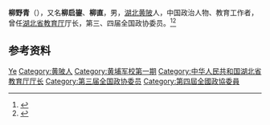 '''柳野青'''（{{bd|1902年||1988年|}}），又名'''柳启鋆'''、'''柳直'''，男，[[湖北|湖北]][[黄陂区|黄陂]]人，中国政治人物、教育工作者，曾任[[湖北省教育厅|湖北省教育厅]]厅长，第三、四届全国政协委员。<ref>{{Cite book|title=历届全国政协委员人名辞典|author=|publisher=中国国际广播出版社|year=1996|isbn=9787507813746|location=北京|pages=286}}</ref><ref>{{Cite book|title=中华人民共和国职官志|author=何虎生, 李耀东, 向常福主编|publisher=中国社会出版社|year=2003|isbn=9787800883934|location=北京|pages=}}</ref>

== 参考资料 ==
{{reflist}}

{{中华人民共和国官员小作品}}

{{Authority control}}
{{DEFAULTSORT:Liu柳}}
[[Category:柳姓|Ye]]
[[Category:黄陂人|Category:黄陂人]]
[[Category:黄埔军校第一期|Category:黄埔军校第一期]]
[[Category:中华人民共和国湖北省教育厅厅长|Category:中华人民共和国湖北省教育厅厅长]]
[[Category:第三届全国政协委员|Category:第三届全国政协委员]]
[[Category:第四屆全國政協委員|Category:第四屆全國政協委員]]